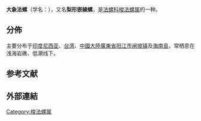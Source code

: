 {{Speciesbox
 | image = Ranularia pyrum 01.jpg
 | taxon = Ranularia pyrum
 | authority = (Linnaeus, 1758)
 | synonyms_ref = {{r|WoRMS_476557}}
 | synonyms = 
* ''[[Cymatium|Cymatium]] pyrum'' {{small|(Linnaeus, 1758)}}{{r|shell_743}}
* ''[[Murex|Murex]] pyrum'' {{small|Linnaeus, 1758}}（原來組合）
}}
'''大象法螺'''（学名：''{{lang|la|Ranularia pyrum}}''），又名'''梨形嵌線螺'''{{r|Shelldoc_420090220098_04}}，是[[法螺科|法螺科]][[梭法螺属|梭法螺属]]的一种{{r|shell_743}}。

==分佈==
主要分布于[[印度尼西亚|印度尼西亚]]{{r|shell_743}}、[[台湾|台湾]]{{r|shell_743}}、[[中國大陸|中國大陸]][[廣東省|廣東省]][[阳江市|阳江市]][[闸坡镇|闸坡镇]]及[[海南島|海南島]]{{r|Shelldoc_420090220098_04}}，常栖息在浅海岩礁、低潮线下{{r|shell_743}}。

==参考文献==
{{reflist|refs=
<ref name="shell_743">{{cite web
 |url=http://shell.sinica.edu.tw/chinese/shellbase_detail.php?science_no=743
 |title=国际贝库：大象法螺
 |publisher=台湾贝类资料库
 |access-date=2018-06-02
 |language=zh-hant
 |archive-date=2020-06-08
 |archive-url=https://web.archive.org/web/20200608023110/http://shell.sinica.edu.tw/chinese/shellbase_detail.php?science_no=743
 |dead-url=no
 }}</ref>
<ref name="Shelldoc_420090220098_04">{{Shelldoc_420090220098_04}}</ref>
<ref name="WoRMS_476557">{{WoRMS |id=476557 |title=''Ranularia pyrum'' (Linnaeus, 1758) |db=MolluscaBase |access-date=2018-06-02 }}</ref>
}}

==外部連結==
{{Taxonbar}}
[[Category:梭法螺属|Category:梭法螺属]]